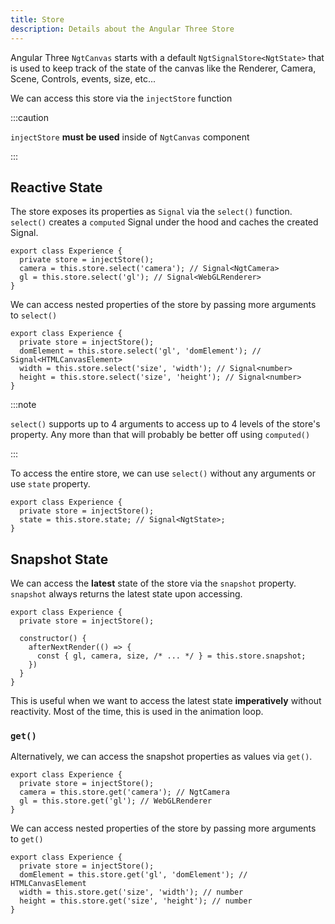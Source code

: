 ```yaml
---
title: Store
description: Details about the Angular Three Store
---
```


Angular Three `NgtCanvas` starts with a default `NgtSignalStore<NgtState>` that is used to keep track of
the state of the canvas like the Renderer, Camera, Scene, Controls, events, size, etc...

We can access this store via the `injectStore` function

:::caution

`injectStore` **must be used** inside of `NgtCanvas` component

:::

## Reactive State

The store exposes its properties as `Signal` via the `select()` function. `select()` creates a `computed` Signal
under the hood and caches the created Signal.

```angular-ts
export class Experience {
  private store = injectStore();
  camera = this.store.select('camera'); // Signal<NgtCamera>
  gl = this.store.select('gl'); // Signal<WebGLRenderer>
}
```

We can access nested properties of the store by passing more arguments to `select()`

```angular-ts
export class Experience {
  private store = injectStore();
  domElement = this.store.select('gl', 'domElement'); // Signal<HTMLCanvasElement>
  width = this.store.select('size', 'width'); // Signal<number>
  height = this.store.select('size', 'height'); // Signal<number>
}
```

:::note

`select()` supports up to 4 arguments to access up to 4 levels of the store's property.
Any more than that will probably be better off using `computed()`

:::

To access the entire store, we can use `select()` without any arguments or use `state` property.

```angular-ts
export class Experience {
  private store = injectStore();
  state = this.store.state; // Signal<NgtState>;
}
```

## Snapshot State

We can access the **latest** state of the store via the `snapshot` property. `snapshot` always returns the latest state
upon accessing.

```angular-ts
export class Experience {
  private store = injectStore();

  constructor() {
    afterNextRender(() => {
      const { gl, camera, size, /* ... */ } = this.store.snapshot;
    })
  }
}
```

This is useful when we want to access the latest state **imperatively** without reactivity. Most of the time, this is used in
the animation loop.

### `get()`

Alternatively, we can access the snapshot properties as values via `get()`.

```angular-ts
export class Experience {
  private store = injectStore();
  camera = this.store.get('camera'); // NgtCamera
  gl = this.store.get('gl'); // WebGLRenderer
}
```

We can access nested properties of the store by passing more arguments to `get()`

```angular-ts
export class Experience {
  private store = injectStore();
  domElement = this.store.get('gl', 'domElement'); // HTMLCanvasElement
  width = this.store.get('size', 'width'); // number
  height = this.store.get('size', 'height'); // number
}
```
